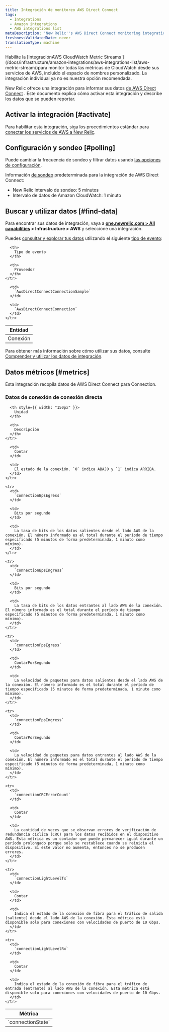 ```yaml
---
title: Integración de monitoreo AWS Direct Connect
tags:
  - Integrations
  - Amazon integrations
  - AWS integrations list
metaDescription: 'New Relic''s AWS Direct Connect monitoring integration: what data it reports, and how to enable it.'
freshnessValidatedDate: never
translationType: machine
---
```


<Callout variant="important">
  Habilite la [integraciónAWS CloudWatch Metric Streams ](/docs/infrastructure/amazon-integrations/aws-integrations-list/aws-metric-stream/)para monitor todas las métricas de CloudWatch desde sus servicios de AWS, incluido el espacio de nombres personalizado. La integración individual ya no es nuestra opción recomendada.
</Callout>

New Relic ofrece una integración para informar sus datos [de AWS Direct Connect](https://aws.amazon.com/directconnect/) . Este documento explica cómo activar esta integración y describe los datos que se pueden reportar.

## Activar la integración [#activate]

Para habilitar esta integración, siga los procedimientos estándar para [conectar los servicios de AWS a New Relic](/docs/infrastructure/infrastructure-integrations/getting-started/connect-aws-integrations-infrastructure).

## Configuración y sondeo [#polling]

Puede cambiar la frecuencia de sondeo y filtrar datos usando [las opciones de configuración](/docs/integrations/new-relic-integrations/getting-started/configure-polling-frequency-data-collection-cloud-integrations).

Información [de sondeo](/docs/infrastructure/amazon-integrations/aws-integrations-list/aws-polling-intervals-infrastructure-integrations) predeterminada para la integración de AWS Direct Connect:

* New Relic intervalo de sondeo: 5 minutos
* Intervalo de datos de Amazon CloudWatch: 1 minuto

## Buscar y utilizar datos [#find-data]

Para encontrar sus datos de integración, vaya a <DNT>**[one.newrelic.com > All capabilities](https://one.newrelic.com/all-capabilities) > Infrastructure > AWS**</DNT> y seleccione una integración.

Puedes [consultar y explorar tus datos](/docs/using-new-relic/data/understand-data/query-new-relic-data) utilizando el siguiente [tipo de evento](/docs/data-apis/understand-data/new-relic-data-types/#event-data):

<table>
  <thead>
    <tr>
      <th>
        Entidad
      </th>

      <th>
        Tipo de evento
      </th>

      <th>
        Proveedor
      </th>
    </tr>
  </thead>

  <tbody>
    <tr>
      <td>
        Conexión
      </td>

      <td>
        `AwsDirectConnectConnectionSample`
      </td>

      <td>
        `AwsDirectConnectConnection`
      </td>
    </tr>
  </tbody>
</table>

Para obtener más información sobre cómo utilizar sus datos, consulte [Comprender y utilizar los datos de integración](/docs/infrastructure/integrations/find-use-infrastructure-integration-data).

## Datos métricos [#metrics]

Esta integración recopila datos de AWS Direct Connect para Connection.

### Datos de conexión de conexión directa

<table>
  <thead>
    <tr>
      <th style={{ width: "275px" }}>
        Métrica
      </th>

      <th style={{ width: "150px" }}>
        Unidad
      </th>

      <th>
        Descripción
      </th>
    </tr>
  </thead>

  <tbody>
    <tr>
      <td>
        `connectionState`
      </td>

      <td>
        Contar
      </td>

      <td>
        El estado de la conexión. `0` indica ABAJO y `1` indica ARRIBA.
      </td>
    </tr>

    <tr>
      <td>
        `connectionBpsEgress`
      </td>

      <td>
        Bits por segundo
      </td>

      <td>
        La tasa de bits de los datos salientes desde el lado AWS de la conexión. El número informado es el total durante el período de tiempo especificado (5 minutos de forma predeterminada, 1 minuto como mínimo).
      </td>
    </tr>

    <tr>
      <td>
        `connectionBpsIngress`
      </td>

      <td>
        Bits por segundo
      </td>

      <td>
        La tasa de bits de los datos entrantes al lado AWS de la conexión. El número informado es el total durante el período de tiempo especificado (5 minutos de forma predeterminada, 1 minuto como mínimo).
      </td>
    </tr>

    <tr>
      <td>
        `connectionPpsEgress`
      </td>

      <td>
        ContarPorSegundo
      </td>

      <td>
        La velocidad de paquetes para datos salientes desde el lado AWS de la conexión. El número informado es el total durante el período de tiempo especificado (5 minutos de forma predeterminada, 1 minuto como mínimo).
      </td>
    </tr>

    <tr>
      <td>
        `connectionPpsIngress`
      </td>

      <td>
        ContarPorSegundo
      </td>

      <td>
        La velocidad de paquetes para datos entrantes al lado AWS de la conexión. El número informado es el total durante el período de tiempo especificado (5 minutos de forma predeterminada, 1 minuto como mínimo).
      </td>
    </tr>

    <tr>
      <td>
        `connectionCRCErrorCount`
      </td>

      <td>
        Contar
      </td>

      <td>
        La cantidad de veces que se observan errores de verificación de redundancia cíclica (CRC) para los datos recibidos en el dispositivo AWS. Esta métrica es un contador que puede permanecer igual durante un período prolongado porque solo se restablece cuando se reinicia el dispositivo. Si este valor no aumenta, entonces no se producen errores.
      </td>
    </tr>

    <tr>
      <td>
        `connectionLightLevelTx`
      </td>

      <td>
        Contar
      </td>

      <td>
        Indica el estado de la conexión de fibra para el tráfico de salida (saliente) desde el lado AWS de la conexión. Esta métrica está disponible solo para conexiones con velocidades de puerto de 10 Gbps.
      </td>
    </tr>

    <tr>
      <td>
        `connectionLightLevelRx`
      </td>

      <td>
        Contar
      </td>

      <td>
        Indica el estado de la conexión de fibra para el tráfico de entrada (entrante) al lado AWS de la conexión. Esta métrica está disponible solo para conexiones con velocidades de puerto de 10 Gbps.
      </td>
    </tr>
  </tbody>
</table>